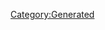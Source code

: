 {{Database/Costume/CostumeInfo
 |ID=22
 |DivaId=2
 |PrismCostumeId=2
 |Enabled=2
 |SkillId=10
 |EODICFLJAKO=False
 |AGBPBDODKBK=1
 |HMCOGDICFNB=1
 |LevelMax=5
 |HGBJODBCJDA=5
 |EGLDFPILJLG=0
 |GLEEPAFMPLO=True
 |IIELLEPEEFH=6760
}}
[[Category:Generated]]
